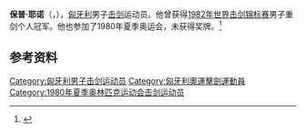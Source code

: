 {{NoteTA|G1=Sports}}
{{eastern name order|[[匈牙利语|匈牙利语]]}}

'''保普·耶诺'''（{{lang-hu|Pap Jenő}}，{{bd|1951年|12月15日|}}），[[匈牙利|匈牙利]]男子[[击剑|击剑]]运动员。他曾获得[[1982年世界击剑锦标赛|1982年世界击剑锦标赛]]男子重剑个人冠军。他也参加了1980年夏季奥运会，未获得奖牌。<ref>{{Cite web|title=Jeno PAP|url=https://www.olympic.org/jeno-pap|accessdate=2021-03-13|date=2021-03-13|work=International Olympic Committee|language=en}}</ref>

== 参考资料 ==
{{reflist}}

{{世界击剑锦标赛男子重剑个人冠军}}

{{Authority control}}
{{DEFAULTSORT:Pap, Jenő}}
[[Category:匈牙利男子击剑运动员|Category:匈牙利男子击剑运动员]]
[[Category:匈牙利奧運擊劍運動員|Category:匈牙利奧運擊劍運動員]]
[[Category:1980年夏季奥林匹克运动会击剑运动员|Category:1980年夏季奥林匹克运动会击剑运动员]]